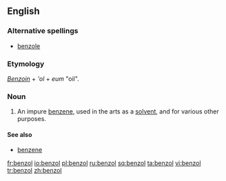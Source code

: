 ==English==

===Alternative spellings===
*[[benzole]]

===Etymology===
''[[Benzoin]]'' + {{L.}} '''ol'' + ''eum'' "oil".

===Noun===
{{en-noun}}

# {{organic chemistry}} An impure [[benzene]], used in the arts as a [[solvent]], and for various other purposes.

====See also====
*[[benzene]]

[[fr:benzol]]
[[io:benzol]]
[[pl:benzol]]
[[ru:benzol]]
[[sq:benzol]]
[[ta:benzol]]
[[vi:benzol]]
[[tr:benzol]]
[[zh:benzol]]